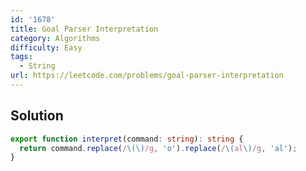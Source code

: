 ```yaml
---
id: '1678'
title: Goal Parser Interpretation
category: Algorithms
difficulty: Easy
tags:
  - String
url: https://leetcode.com/problems/goal-parser-interpretation
---
```


## Solution

```typescript showLineNumbers
export function interpret(command: string): string {
  return command.replace(/\(\)/g, 'o').replace(/\(al\)/g, 'al');
}
```
